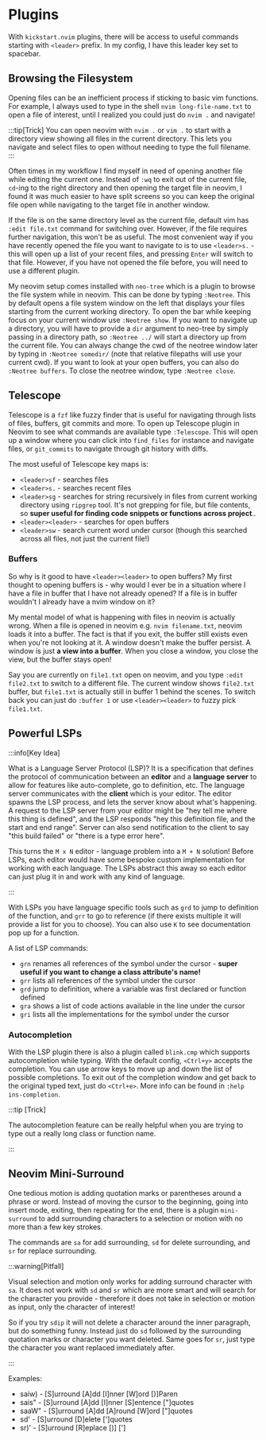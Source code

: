 
# Plugins

With `kickstart.nvim` plugins, there will be access to useful commands starting with `<leader>` prefix. In my config, I have this leader key set to spacebar.

## Browsing the Filesystem

Opening files can be an inefficient process if sticking to basic vim functions. For example, I always used to type in the shell `nvim long-file-name.txt` to open a file of interest, until I realized you could just do `nvim .` and navigate!

:::tip[Trick]
You can open neovim with `nvim .` or `vim .` to start with a directory view showing all files in the current directory. This lets you navigate and select files to open without needing to type the full filename.
:::

Often times in my workflow I find myself in need of opening another file while editing the current one. Instead of `:wq` to exit out of the current file, `cd`-ing to the right directory and then opening the target file in neovim, I found it was much easier to have split screens so you can keep the original file open while navigating to the target file in another window.

If the file is on the same directory level as the current file, default vim has `:edit file.txt` command for switching over. However, if the file requires further navigation, this won't be as useful. The most convenient way if you have recently opened the file you want to navigate to is to use `<leader>s.` - this will open up a list of your recent files, and pressing `Enter` will switch to that file. However, if you have not opened the file before, you will need to use a different plugin.

My neovim setup comes installed with `neo-tree` which is a plugin to browse the file system while in neovim. This can be done by typing `:Neotree`. This by default opens a file system window on the left that displays your files <GreenHighlight>starting from the current working directory</GreenHighlight>. To open the bar while keeping focus on your current window use `:Neotree show`. If you want to navigate up a directory, you will have to provide a `dir` argument to neo-tree by simply passing in a directory path, so `:Neotree ../` will start a directory up from the current file. You can always change the cwd of the neotree window later by typing in `:Neotree somedir/` (note that relative filepaths will use your current cwd). If you want to look at your open buffers, you can also do `:Neotree buffers`. To close the neotree window, type `:Neotree close`.

## Telescope

Telescope is a `fzf` like fuzzy finder that is useful for navigating through lists of files, buffers, git commits and more. To open up Telescope plugin in Neovim to see what commands are available type `:Telescope`. This will open up a window where you can click into `find_files` for instance and navigate files, or `git_commits` to navigate through git history with diffs.

The most useful of Telescope key maps is:

* `<leader>sf` - searches files
* `<leader>s.` - searches recent files
* `<leader>sg` - searches for string recursively in files from current working directory using `ripgrep` tool. <GreenHighlight>It's not grepping for file, but file contents, so **super useful for finding code snippets or functions across project**.</GreenHighlight>.
* `<leader><leader>` - searches for open buffers
* `<leader>sw` - search current word under cursor (though this searched across all files, not just the current file!)

### Buffers

So why is it good to have `<leader><leader>` to open buffers? My first thought to opening buffers is - why would I ever be in a situation where I have a file in buffer that I have not already opened? If a file is in buffer wouldn't I already have a nvim window on it?

My mental model of what is happening with files in neovim is actually wrong. When a file is opened in neovim e.g. `nvim filename.txt`, neovim loads it into a buffer. The fact is that if you exit, <GreenHighlight>the buffer still exists even when you're not looking at it</GreenHighlight>. A window doesn't make the buffer persist. A window is just **a view into a buffer**. When you close a window, you close the view, but the buffer stays open!

Say you are currently on `file1.txt` open on neovim, and you type `:edit file2.txt` to switch to a different file. The current window shows `file2.txt` buffer, but `file1.txt` is actually still in buffer 1 behind the scenes. To switch back you can just do `:buffer 1` or use `<leader><leader>` to fuzzy pick `file1.txt`.

## Powerful LSPs

:::info[Key Idea]

What is a Language Server Protocol (LSP)? It is a specification that defines the protocol of communication between an **editor** and a **language server** to allow for features like auto-complete, go to definition, etc. The language server communicates with the **client** which is your editor. The editor spawns the LSP process, and lets the server know about what's happening. A request to the LSP server from your editor might be "hey tell me where this thing is defined", and the LSP responds "hey this definition file, and the start and end range". Server can also send notification to the client to say "this build failed" or "there is a type error here".

This turns the `M x N` editor - language problem into a `M + N` solution! Before LSPs, each editor would have some bespoke custom implementation for working with each language. The LSPs abstract this away so each editor can just plug it in and work with any kind of language.

:::

With LSPs you have language specific tools such as `grd` to jump to definition of the function, and `grr` to go to reference (if there exists multiple it will provide a list for you to choose). You can also use `K` to see documentation pop up for a function.

A list of LSP commands:
- `grn` renames all references of the symbol under the cursor - **super useful if you want to change a class attribute's name!**
- `grr` lists all references of the symbol under the cursor
- `grd` jump to definition, where a variable was first declared or function defined
- `gra` shows a list of code actions available in the line under the cursor
- `gri` lists all the implementations for the symbol under the cursor

### Autocompletion

With the LSP plugin there is also a plugin called `blink.cmp` which supports autocompletion while typing. With the default config, `<Ctrl+y>` accepts the completion. You can use arrow keys to move up and down the list of possible completions. To exit out of the completion window and get back to the original typed text, just do `<Ctrl+e>`. More info can be found in `:help ins-completion`.

:::tip [Trick]

The autocompletion feature can be really helpful when you are trying to type out a really long class or function name.

:::

## Neovim Mini-Surround

One tedious motion is adding quotation marks or parentheses around a phrase or word.
Instead of moving the cursor to the beginning, going into insert mode, exiting, then repeating for the end, there is a plugin `mini-surround` to add surrounding characters to a selection or motion with no more than a few key strokes.

The commands are `sa` for add surrounding, `sd` for delete surrounding, and `sr` for replace surrounding.

:::warning[Pitfall]

Visual selection and motion only works for adding surround character with `sa`. It does not work with `sd` and `sr` which are more smart and will search for the character you provide - therefore it does not take in selection or motion as input, only the character of interest!

So if you try `sdip` it will not delete a character around the inner paragraph, but do something funny. Instead just do `sd` followed by the surrounding quotation marks or character you want deleted. Same goes for `sr`, just type the character you want replaced immediately after.

:::

Examples:
- saiw) - [S]urround [A]dd [I]nner [W]ord [)]Paren
- sais" - [S]urround [A]dd [I]nner [S]entence ["]quotes
- saaW" - [S]urround [A]dd [A]round [W]ord ["]quotes
- sd'   - [S]urround [D]elete [']quotes
- sr)'  - [S]urround [R]eplace [)] [']
